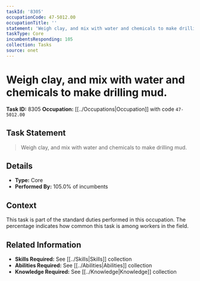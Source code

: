```yaml
---
taskId: '8305'
occupationCode: 47-5012.00
occupationTitle: ''
statement: 'Weigh clay, and mix with water and chemicals to make drilling mud.'
taskType: Core
incumbentsResponding: 105
collection: Tasks
source: onet
---
```

# Weigh clay, and mix with water and chemicals to make drilling mud.

**Task ID:** 8305
**Occupation:** [[../Occupations|Occupation]] with code `47-5012.00`

## Task Statement

> Weigh clay, and mix with water and chemicals to make drilling mud.

## Details

- **Type:** Core
- **Performed By:** 105.0% of incumbents

## Context

This task is part of the standard duties performed in this occupation. The percentage indicates how common this task is among workers in the field.

## Related Information

- **Skills Required:** See [[../Skills|Skills]] collection
- **Abilities Required:** See [[../Abilities|Abilities]] collection
- **Knowledge Required:** See [[../Knowledge|Knowledge]] collection

